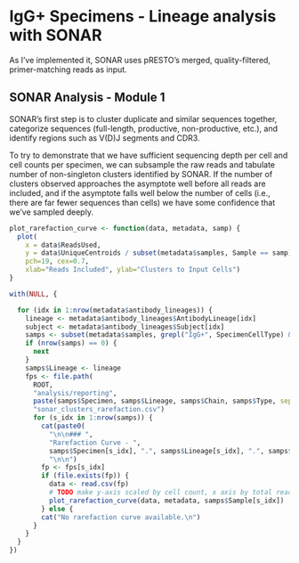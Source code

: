 # IgG+ Specimens - Lineage analysis with SONAR

As I've implemented it, SONAR uses pRESTO's merged, quality-filtered,
primer-matching reads as input.

## SONAR Analysis - Module 1

SONAR's first step is to cluster duplicate and similar sequences together,
categorize sequences (full-length, productive, non-productive, etc.), and
identify regions such as V(D)J segments and CDR3.

To try to demonstrate that we have sufficient sequencing depth per cell and cell
counts per specimen, we can subsample the raw reads and tabulate number of
non-singleton clusters identified by SONAR.  If the number of clusters observed 
approaches the asymptote well before all reads are included, and if the
asymptote falls well below the number of cells (i.e., there are far fewer
sequences than cells) we have some confidence that we've sampled deeply.

```r

plot_rarefaction_curve <- function(data, metadata, samp) {
  plot(
    x = data$ReadsUsed,
    y = data$UniqueCentroids / subset(metadata$samples, Sample == samp)$SpecimenCellCount,
    pch=19, cex=0.7,
    xlab="Reads Included", ylab="Clusters to Input Cells")
}

with(NULL, {

  for (idx in 1:nrow(metadata$antibody_lineages)) {
    lineage <- metadata$antibody_lineages$AntibodyLineage[idx]
    subject <- metadata$antibody_lineages$Subject[idx]
    samps <- subset(metadata$samples, grepl("IgG+", SpecimenCellType) & SpecimenSubject == subject)
    if (nrow(samps) == 0) {
      next
    }
    samps$Lineage <- lineage
    fps <- file.path(
      ROOT,
      "analysis/reporting",
      paste(samps$Specimen, samps$Lineage, samps$Chain, samps$Type, sep = "."),
      "sonar_clusters_rarefaction.csv")
      for (s_idx in 1:nrow(samps)) {
        cat(paste0(
          "\n\n### ",
          "Rarefaction Curve - ",
          samps$Specimen[s_idx], ".", samps$Lineage[s_idx], ".", samps$Chain[s_idx], ".", samps$Type[s_idx]),
          "\n\n")
        fp <- fps[s_idx]
        if (file.exists(fp)) {
          data <- read.csv(fp)
          # TODO make y-axis scaled by cell count, x axis by total reads
          plot_rarefaction_curve(data, metadata, samps$Sample[s_idx])
        } else {
        cat("No rarefaction curve available.\n")
      }
    }
  }
})
```